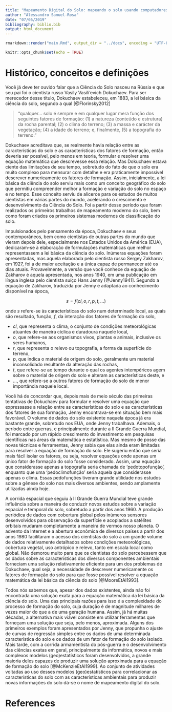 ```yaml
---
title: "Mapeamento Digital do Solo: mapeando o solo usando computadores e conhecimento pedológico^[Palestra proferida no XVIII Congreso Nacional y IX Internacional de la Ciencia del Suelo, realizado no auditório da Universidad Nacional de Ucayali na cidade de Pucallpa, Peru, entre os dias 20 e 23 de maio de 2019.]"
author: "Alessandro Samuel-Rosa"
date: "07/05/2019"
bibliography: biblio.bib
output: html_document
---
```


```r
rmarkdown::render("main.Rmd", output_dir = "../docs", encoding = "UTF-8")
```


```r
knitr::opts_chunk$set(echo = TRUE)
```

# Histórico, conceitos e definições

Você já deve ter ouvido falar que a Ciência do Solo nasceu na Rússia e que seu pai foi o cientista russo Vasily Vasili'evich Dokuchaev. Para ser merecedor desse título, Dokuchaev estabeleceu, em 1883, a lei básica da ciência do solo, segundo a qual [@Florinsky2012]

> "qualquer... solo é sempre e em qualquer lugar mera função dos seguintes fatores de formação: (1) a natureza (conteúdo e estrutura) da rocha parental; (2) o clima do terreno; (3) a massa e carácter da vegetação; (4) a idade do terreno; e, finalmente, (5) a topografia do terreno."

Dokuchaev acreditava que, se realmente havia relação entre as características do solo e as características dos fatores de formação, então deveria ser possível, pelo menos em teoria, formular e resolver uma equação matemática que descrevesse essa relação. Mas Dokuchaev estava ciente das limitações de seu tempo, sobretudo do fato de que o solo era muito complexo para mensurar com detalhe e era praticamente impossível descrever numericamente os fatores de formação. Assim, inicialmente, a lei básica da ciência do solo serviu mais como um conceito geográfico do solo que permitiu compreender melhor a formação e variação do solo no espaço e no tempo. Esse conceito serviu de alicerce para os estudos de muitos cientistas em várias partes do mundo, acelerando o crescimento e desenvolvimento da Ciência do Solo. Foi a partir desse período que foram realizados os primeiros trabalhos de mapeamento moderno do solo, bem como foram criados os primeiros sistemas modernos de classificação do solo.

Impulsionados pelo pensamento da época, Dokuchaev e seus contemporâneos, bem como cientistas de outras partes do mundo que vieram depois dele, especialmente nos Estados Unidos da América (EUA), dedicaram-se à elaboração de formulações matemáticas que melhor representassem a lei básica da ciência do solo. Inúmeras equações foram apresentadas, mas aquela elaborada pelo cientista russo Sergey Zakharov, em 1927, foi a de maior aceitação e a única capaz de permanecer até os dias atuais. Provavelmente, a versão que você conhece da equação de Zakharov é aquela apresentada, nos anos 1940, em uma publicação em língua inglesa pelo cientista suíço Hans Jenny [@Jenny1941]. Segundo a equação de Zakharov, traduzida por Jenny e adaptada ao conhecimento disponível na época,

$$s = f(cl, o, r, p, t, \ldots)$$

onde $s$ refere-se às características do solo num determinado local, as quais são resultado, função, $f$, da interação dos fatores de formação do solo,

* $cl$, que representa o clima, o conjunto de condições meteorológicas atuantes de maneira cíclica e duradoura
naquele local,
* $o$, que refere-se aos organismos vivos, plantas e animais, inclusive os seres humanos,
* $r$, que representa o relevo ou topografia, a forma da superfície do terreno,
* $p$, que indica o material de origem do solo, geralmente um material inconsolidado resultante da alteração das rochas,
* $t$, que refere-se ao tempo durante o qual os agentes intempéricos agem sobre o material de origem do solo e alteram as características deste, e
* $\ldots$, que refere-se a outros fatores de formação do solo de menor importância naquele local.

Você há de concordar que, depois mais de meio século das primeiras tentativas de Dokuchaev para formular e resolver uma equação que expressasse a relação entre as características do solo e as características dos fatores de sua formação, Jenny encontrava-se em situação bem mais favorável. O volume de dados do solo existente naquela época já era bastante grande, sobretudo nos EUA, onde Jenny trabalhava. Ademais, o período entre guerras, e principalmente durante a II Grande Guerra Mundial, foi marcado por um rápido crescimento do investimento em pesquisas científicas nas áreas da matemática e estatística. Mas mesmo de posse das novas técnicas e ferramentas, Jenny sabia que elas ainda eram limitadas para resolver a equação de formação do solo. Ele sugeriu então que seria mais fácil isolar os fatores, ou seja, resolver equações onde apenas um único fator de formação do solo fosse considerado. Assim, uma equação que considerasse apenas a topografia seria chamada de ‘pedotopofunção’, enquanto que uma ‘pedoclimofunção’ seria aquela que considerasse apenas o clima. Essas pedofunções tiveram grande utilidade nos estudos sobre a gênese do solo nos mais diversos ambientes, sendo amplamente utilizadas ainda hoje.

A corrida espacial que seguiu à II Grande Guerra Mundial teve grande influência sobre a maneira de conduzir novos estudos sobre a variação espacial e temporal do solo, sobretudo a partir dos anos 1960. A produção periódica de dados com cobertura global pelos inúmeros sensores desenvolvidos para observação da superfície e acoplados a satélites orbitais mudaram completamente a maneira de vermos nosso planeta. O advento da Internet e a abertura econômica de diversos países a partir dos anos 1980 facilitaram o acesso dos cientistas do solo a um grande volume de dados relativamente detalhados sobre condições meteorológicas, cobertura vegetal, uso antrópico e relevo, tanto em escala local como global. Não demorou muito para que os cientistas do solo percebessem que os dados sobre as características dos diversos componentes ambientais forneciam uma solução relativamente eficiente para um dos problemas de Dokuchaev, qual seja, a necessidade de descrever numericamente os fatores de formação do solo para que fosse possível resolver a equação matemática da lei básica da ciência do solo [@MooreEtAl1993].

Todos nós sabemos que, apesar dos dados existentes, ainda não foi encontrada uma solução exata para a equação matemática da lei básica da ciência do solo. Uma das principais razões para isso é a complexidade do processo de formação do solo, cuja duração é de magnitude milhares de vezes maior do que a de uma geração humana. Assim, já há muitas décadas, a alternativa mais viável consiste em utilizar ferramentas que forneçam uma solução que seja, pelo menos, aproximada. Alguns dos primeiros exemplos foram apresentados por Jenny, que propunha o ajuste de curvas de regressão simples entre os dados de uma determinada característica do solo e os dados de um fator de formação do solo isolado. Mais tarde, com a corrida armamentista do pós-guerra e o desenvolvimento das ciências exatas em geral, principalmente da informática, novos e mais complexos modelos (geo)estatísticos foram desenvolvidos, a grande maioria deles capazes de produzir uma solução aproximada para a equação de formação do solo [@McKenzieEtAl1999]. Ao conjunto de atividades voltadas ao uso desses modelos (geo)estatísticos para correlacionar as características do solo com as características ambientais para produzir novas informações do solo dá-se o nome de mapeamento digital do solo.

# References
